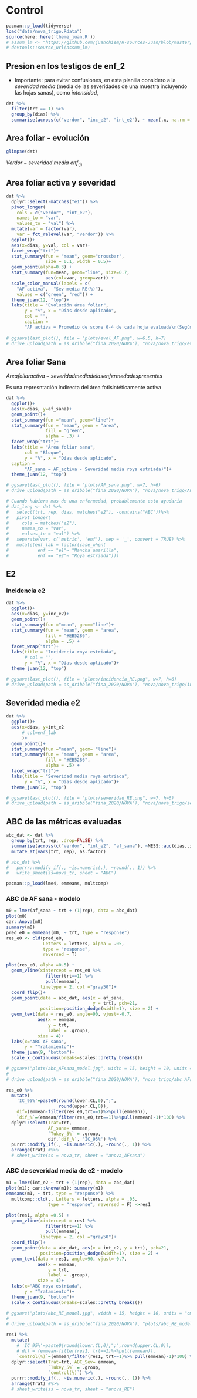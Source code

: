 
# Control

```r
pacman::p_load(tidyverse)
load("data/nova_trigo.Rdata")
source(here::here('theme_juan.R'))
# assum_lm <- "https://github.com/juanchiem/R-sources-Juan/blob/master/lm_assumptions.R?raw=TRUE"
# devtools::source_url(assum_lm)
```

## Presion en los testigos de enf_2

* Importante: para evitar confusiones, en esta planilla considero a la *severidad media* (media de las severidades de una muestra incluyendo las hojas sanas), como *intensidad*,  

```r
dat %>% 
  filter(trt == 1) %>%
  group_by(dias) %>%
  summarise(across(c("verdor", "inc_e2", "int_e2"), ~ mean(.x, na.rm = TRUE)))
```

## Area foliar - evolución 

```r
glimpse(dat)
```


$Verdor - severidad~media~enf_{(i)}$

## Area foliar activa y severidad

```r
dat %>% 
  dplyr::select(-matches("e1")) %>% 
  pivot_longer(
    cols = c("verdor", "int_e2"), 
    names_to = "var", 
    values_to = "val") %>% 
  mutate(var = factor(var),
    var = fct_relevel(var, "verdor")) %>% 
  ggplot()+
  aes(x=dias, y=val, col = var)+
  facet_wrap("trt")+
  stat_summary(fun = "mean", geom="crossbar", 
               size = 0.1, width = 0.5)+
  geom_point(alpha=0.3) +
  stat_summary(fun=mean, geom="line", size=0.7, 
               aes(col=var, group=var)) +
  scale_color_manual(labels = c(
    "AF activa",  "Sev media RE(%)"),
    values = c("green", "red")) +
  theme_juan(12, "top")+
  labs(title = "Evolución área foliar",
       y = "%", x = "Días desde aplicado", 
       col = "",
       caption = 
       "AF activa = Promedio de score 0-4 de cada hoja evaluada\n(Según verdor: 0=0%; 1=1-25%; 2=25-50%; 3=50-75%; 4=75-100%\nSeveridad media (considera los 0%)")
  
# ggsave(last_plot(), file = "plots/evol_AF.png", w=6.5, h=7)
# drive_upload(path = as_dribble("fina_2020/NOVA"), "nova/nova_trigo/evol_AF_tr.png", overwrite = TRUE)

```

## Area foliar Sana

$Area foliar activa - severidad media de las enfermedades presentes$

Es una represntación indirecta del área fotisintéticamente activa

```r
dat %>% 
  ggplot()+
  aes(x=dias, y=af_sana)+
  geom_point()+
  stat_summary(fun ="mean", geom="line")+
  stat_summary(fun = "mean", geom = "area",
               fill = "green",
               alpha = .3) +
  facet_wrap("trt")+
  labs(title = "Área foliar sana", 
       col = "Bloque", 
       y = "%", x = "Días desde aplicado", 
  caption = 
       "AF_sana = AF_activa - Severidad media roya estriada)")+
  theme_juan(12, "top")

# ggsave(last_plot(), file = "plots/AF_sana.png", w=7, h=6)
# drive_upload(path = as_dribble("fina_2020/NOVA"), "nova/nova_trigo/AF.png", overwrite = TRUE)

```

```r
# Cuando hubiera mas de una enfermedad, probablemente esto ayudaria 
# dat_long <- dat %>% 
#   select(trt, rep, dias, matches("e2"), -contains("ABC"))%>%
#   pivot_longer(
#     cols = matches("e2"), 
#     names_to = "var", 
#     values_to = "val") %>% 
#   separate(var, c('metric', 'enf'), sep = '_', convert = TRUE) %>% 
#   mutate(enf_lab = factor(case_when(
#           enf == "e1"~ "Mancha amarilla",
#           enf == "e2"~ "Roya estriada"))) 

```

## E2

### Incidencia e2

```r
dat %>% 
  ggplot()+
  aes(x=dias, y=inc_e2)+
  geom_point()+
  stat_summary(fun ="mean", geom="line")+
  stat_summary(fun = "mean", geom = "area",
               fill = "#EB5286",
               alpha = .5) +
  facet_wrap("trt")+
  labs(title = "Incidencia roya estriada", 
       # col = "", 
       y = "%", x = "Días desde aplicado")+
  theme_juan(12, "top")

# ggsave(last_plot(), file = "plots/incidencia_RE.png", w=7, h=6)
# drive_upload(path = as_dribble("fina_2020/NOVA"), "nova/nova_trigo/incidencia_RE.png", overwrite = TRUE)

```

## Severidad media e2

```r
dat %>% 
  ggplot()+
  aes(x=dias, y=int_e2 
      # col=enf_lab
      )+
  geom_point()+
  stat_summary(fun ="mean", geom= "line")+
  stat_summary(fun = "mean", geom = "area",
               fill = "#EB5286",
               alpha = .5) +
  facet_wrap("trt")+
  labs(title = "Severidad media roya estriada", 
       y = "%", x = "Días desde aplicado")+
  theme_juan(12, "top")

# ggsave(last_plot(), file = "plots/severidad_RE.png", w=7, h=6)
# drive_upload(path = as_dribble("fina_2020/NOVA"), "nova/nova_trigo/severidad_RE.png", overwrite = TRUE)

```

## ABC de las métricas evaluadas 

```r
abc_dat <- dat %>% 
  group_by(trt, rep, .drop=FALSE) %>% 
  summarise(across(c("verdor", "int_e2", "af_sana"), ~MESS::auc(dias,.x, type = "linear"))) %>% 
  mutate_at(vars(trt, rep), as.factor)

# abc_dat %>% 
#   purrr::modify_if(., ~is.numeric(.), ~round(., 1)) %>%
#   write_sheet(ss=nova_tr, sheet = "ABC")

```

```r
pacman::p_load(lme4, emmeans, multcomp)
```

### ABC de AF sana - modelo

```r
m0 = lmer(af_sana ~ trt + (1|rep), data = abc_dat)
plot(m0)
car::Anova(m0)
summary(m0)
pred_e0 = emmeans(m0, ~ trt, type = "response")
res_e0 <- cld(pred_e0, 
              Letters = letters, alpha = .05, 
              type = "response", 
              reversed = T)
```

```r
plot(res_e0, alpha =0.5) + 
  geom_vline(xintercept = res_e0 %>% 
               filter(trt==1) %>% 
               pull(emmean), 
             linetype = 2, col ="gray50")+
  coord_flip()+
  geom_point(data = abc_dat, aes(x = af_sana, 
                                 y = trt), pch=21, 
             position=position_dodge(width=1), size = 2) +
  geom_text(data = res_e0, angle=90, vjust=-0.7,
            aes(x = emmean,
                y = trt,
                label = .group),
            size = 4)+
  labs(x="ABC AF sana", 
       y = "Tratamiento")+    
  theme_juan(9, "bottom")+
  scale_x_continuous(breaks=scales::pretty_breaks())

# ggsave("plots/abc_AFsana_model.jpg", width = 15, height = 10, units = "cm", last_plot(), dpi = 600)
# 
# drive_upload(path = as_dribble("fina_2020/NOVA"), "nova_trigo/abc_AFsana_model.jpg", overwrite = TRUE)
```

```r
res_e0 %>% 
  mutate(
    'IC_95%'=paste0(round(lower.CL,0),";",
                    round(upper.CL,0)),
    dif=(emmean-filter(res_e0,trt==1)%>%pull(emmean)),
    `dif_%`=(emmean/filter(res_e0,trt==1)%>%pull(emmean)-1)*100) %>%   
  dplyr::select(Trat=trt, 
                AF_sana= emmean, 
                `Tukey_5%` = .group, 
                dif,`dif_%`, 'IC_95%') %>%
  purrr::modify_if(., ~is.numeric(.), ~round(., 1)) %>%
  arrange(Trat) #%>% 
  # sheet_write(ss = nova_tr, sheet = "anova_AFsana")
```

### ABC de severidad media de e2 - modelo

```r
m1 = lmer(int_e2 ~ trt + (1|rep), data = abc_dat)
plot(m1); car::Anova(m1); summary(m1)
emmeans(m1, ~ trt, type = "response") %>% 
  multcomp::cld(., Letters = letters, alpha = .05, 
                type = "response", reversed = F) ->res1 
```


```r
plot(res1, alpha =0.5) + 
  geom_vline(xintercept = res1 %>% 
               filter(trt==1) %>% 
               pull(emmean), 
             linetype = 2, col ="gray50")+
  coord_flip()+
  geom_point(data = abc_dat, aes(x = int_e2, y = trt), pch=21, 
             position=position_dodge(width=1), size = 2) +
  geom_text(data = res1, angle=90, vjust=-0.7,
            aes(x = emmean,
                y = trt,
                label = .group),
            size = 4)+
  labs(x="ABC roya estriada", 
       y = "Tratamiento")+    
  theme_juan(9, "bottom")+
  scale_x_continuous(breaks=scales::pretty_breaks())

# ggsave("plots/abc_RE_model.jpg", width = 15, height = 10, units = "cm", last_plot(), dpi = 600)
# 
# drive_upload(path = as_dribble("fina_2020/NOVA"), "plots/abc_RE_model.jpg", overwrite = TRUE)
```


```r
res1 %>% 
  mutate(
    # 'IC_95%'=paste0(round(lower.CL,0),";",round(upper.CL,0)),
    # dif = (emmean-filter(res1, trt==1)%>%pull(emmean)),
    `control(%)`=(emmean/filter(res1, trt==1)%>% pull(emmean)-1)*100) %>%
  dplyr::select(Trat=trt, ABC_Sev= emmean, 
                `Tukey_5%` = .group, 
                `control(%)`) %>%
  purrr::modify_if(., ~is.numeric(.), ~round(., 1)) %>%
  arrange(Trat) #%>% 
  # sheet_write(ss = nova_tr, sheet = "anova_RE")
```

